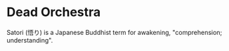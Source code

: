 # Dead Orchestra

Satori (悟り) is a Japanese Buddhist term for awakening, "comprehension; understanding".
